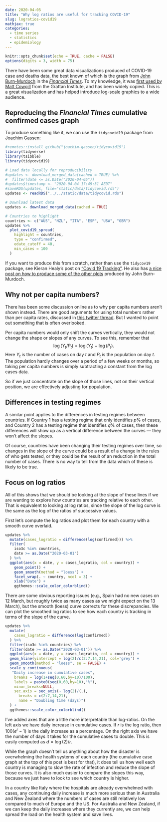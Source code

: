 ```yaml
---
date: 2020-04-05
title: "Why log ratios are useful for tracking COVID-19"
slug: logratios-covid19
mathjax: true
categories:
  - time series
  - statistics
  - epidemiology
---
```


```r
knitr::opts_chunk$set(echo = TRUE, cache = FALSE)
options(digits = 3, width = 75)
```

There have been some great data visualizations produced of COVID-19 case and deaths data, the best known of which is the graph from [John Burn-Murdoch](https://twitter.com/jburnmurdoch) in the [*Financial Times*](https://www.ft.com/coronavirus-latest). To my knowledge, it was [first used by Matt Cowgill](https://blog.grattan.edu.au/2020/03/australian-governments-can-choose-to-slow-the-spread-of-coronavirus-but-they-must-act-immediately/) from the Grattan Institute, and has been widely copied. This is a great visualization and has helped introduce log-scale graphics to a wide audience.

## Reproducing the *Financial Times* cumulative confirmed cases graph

To produce something like it, we can use the `tidycovid19` package from Joachim Gassen:

```r
#remotes::install_github("joachim-gassen/tidycovid19")
library(tidyverse)
library(tsibble)
library(tidycovid19)
```

```r
# Load data locally for reproducibility
#updates <- download_merged_data(cached = TRUE) %>%
#  filter(date <= as.Date("2020-04-05"))
#updates$timestamp <- "2020-04-04 17:49:31 AEDT"
#saveRDS(updates, file="static/data/tidycovid.rds")
updates <- readRDS("../../static/data/tidycovid.rds")
```

```r
# Download latest data
updates <- download_merged_data(cached = TRUE)
```

```r
# Countries to highlight
countries <- c("AUS", "NZL", "ITA", "ESP", "USA", "GBR")
updates %>%
  plot_covid19_spread(
    highlight = countries,
    type = "confirmed",
    edate_cutoff = 40,
    min_cases = 100
  )
```

If you want to produce this from scratch, rather than use the `tidycov19` package, see Kieran Healy's post on ["Covid 19 Tracking"](https://kieranhealy.org/blog/archives/2020/03/21/covid-19-tracking/). He also has [a nice post on how to produce some of the other plots](https://kieranhealy.org/blog/archives/2020/03/27/a-covid-small-multiple/) produced by John Burn-Murdoch.

## Why not per capita numbers?

There has been some discussion online as to why per capita numbers aren't shown instead. There are good arguments for using total numbers rather than per capita rates, discussed in [this twitter thread](https://twitter.com/jburnmurdoch/status/1242904596856614912). But I wanted to point out something that is often overlooked.

Per capita numbers would only shift the curves vertically, they would not change the shape or slopes of any curves. To see this, remember that
$$
\log (Y_t/P_t) = \log(Y_t) - \log(P_t).
$$
Here $Y_t$ is the number of cases on day $t$ and $P_t$ is the population on day $t$. The population hardly changes over a period of a few weeks or months, so taking per capita numbers is simply subtracting a constant from the log cases data.

So if we just concentrate on the slope of those lines, not on their vertical position, we are effectively adjusting for population.

## Differences in testing regimes

A similar point applies to the differences in testing regimes between countries. If Country 1 has a testing regime that only identifies $p$% of cases, and Country 2 has a testing regime that identifies $q$% of cases, then these differences will show up as a vertical difference between the curves --- they won't affect the slopes.

Of course, countries have been changing their testing regimes over time, so changes in the slope of the curve could be a result of a change in the rules of who gets tested, or they could be the result of an reduction in the total number of cases. There is no way to tell from the data which of these is likely to be true.

## Focus on log ratios

All of this shows that we should be looking at the slope of these lines if we are wanting to explore how countries are tracking relative to each other. That is equivalent to looking at log ratios, since the slope of the log curve is the same as the log of the ratios of successive values.

First let's compute the log ratios and plot them for each country with a smooth curve overlaid.

```r
updates %>%
  mutate(cases_logratio = difference(log(confirmed))) %>%
  filter(
    iso3c %in% countries,
    date >= as.Date("2020-03-01")
  ) %>%
  ggplot(aes(x = date, y = cases_logratio, col = country)) +
    geom_point() +
    geom_smooth(method = "loess") +
    facet_wrap(. ~ country, ncol = 3) +
    xlab("Date") +
    ggthemes::scale_color_colorblind()
```

There are some obvious reporting issues (e.g., Spain had no new cases on 12 March, but roughly twice as many cases as we might expect on the 13 March), but the smooth (loess) curve corrects for these discrepancies. We can plot the smoothed log ratios to see how each country is tracking in terms of the slope of the curve.


```r
updates %>%
  mutate(
    cases_logratio = difference(log(confirmed))
  ) %>%
  filter(iso3c %in% countries) %>%
  filter(date >= as.Date("2020-03-01")) %>%
  ggplot(aes(x = date, y = cases_logratio, col = country)) +
  geom_hline(yintercept = log(2)/c(2:7,14,21), col='grey') +
  geom_smooth(method = "loess", se = FALSE) +
  scale_y_continuous(
   "Daily increase in cumulative cases",
    breaks = log(1+seq(0,60,by=10)/100),
    labels = paste0(seq(0,60,by=10),"%"),
    minor_breaks=NULL,
    sec.axis = sec_axis(~ log(2)/(.),
      breaks = c(2:7,14,21),
      name = "Doubling time (days)")
  ) +
  ggthemes::scale_color_colorblind()
```

I've added axes that are a little more interpretable than log-ratios. On the left axis we have daily increase in cumulative cases. If $r$ is the log ratio, then $100(e^r-1)$ is the daily increase as a percentage. On the right axis we have the number of days it takes for the cumulative cases to double. This is easily computed as $d=\log(2)/r$.

While the graph doesn't tell us anything about how the disaster is overwhelming the health systems of each country (the cumulative case graph at the top of this post is best for that), it does tell us how well each country is managing to slow the rate of infection and reduce the slope of those curves. It is also much easier to compare the slopes this way, because we just have to look to see which country is higher.

In a country like Italy where the hospitals are already overwhelmed with cases, any continuing daily increase is much more serious than in Australia and New Zealand where the numbers of cases are still relatively low compared to much of Europe and the US. For Australia and New Zealand, if we can keep the daily increases where they currently are, we can help spread the load on the health system and save lives.

